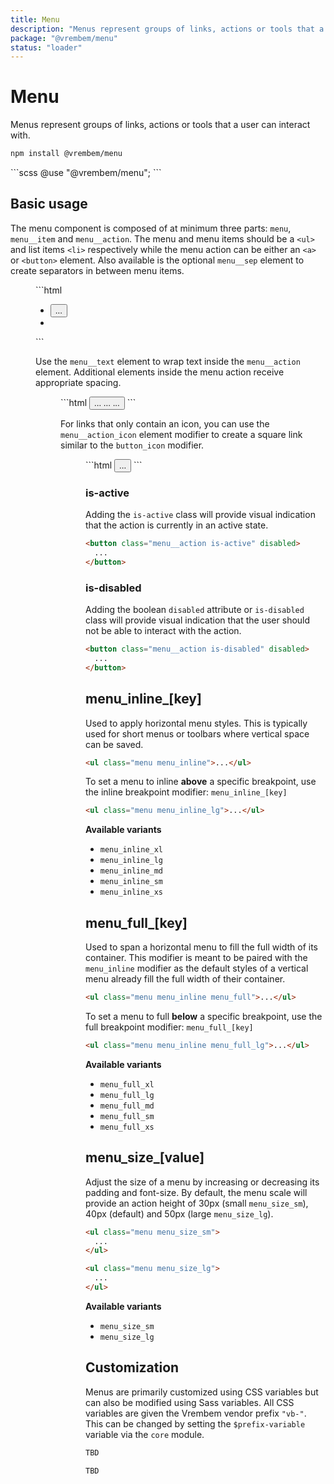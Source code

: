 ```yaml
---
title: Menu
description: "Menus represent groups of links, actions or tools that a user can interact with."
package: "@vrembem/menu"
status: "loader"
---
```



# Menu

Menus represent groups of links, actions or tools that a user can interact with.

```sh
npm install @vrembem/menu
```

<CodeExample lang="scss">
  ```scss
  @use "@vrembem/menu";
  ```
</CodeExample>

## Basic usage

The menu component is composed of at minimum three parts: `menu`, `menu__item` and `menu__action`. The menu and menu items should be a `<ul>` and list items `<li>` respectively while the menu action can be either an `<a>` or `<button>` element. Also available is the optional `menu__sep` element to create separators in between menu items.

<CodeExample>
  <Fragment slot="output">
    <Menu name="edit" />
  </Fragment>
  ```html
  <ul class="menu">
    <li class="menu__item">
      <button class="menu__action">
        ...
      </button>
    </li>
    <li class="menu__sep"></li>
  </ul>
  ```
</CodeExample>

Use the `menu__text` element to wrap text inside the `menu__action` element. Additional elements inside the menu action receive appropriate spacing.

<CodeExample>
  <Fragment slot="output">
    <Menu name="edit-all" />
  </Fragment>
  ```html
  <button class="menu__action">
    <span>...</span>
    <span class="menu__text">...</span>
    <span>...</span>
  </button>
  ```
</CodeExample>

For links that only contain an icon, you can use the `menu__action_icon` element modifier to create a square link similar to the `button_icon` modifier.

<CodeExample>
  <Fragment slot="output">
    <Menu name="browser" />
  </Fragment>
  ```html
  <button class="menu__action menu__action_icon">
    ...
  </button>
  ```
</CodeExample>

### is-active

Adding the `is-active` class will provide visual indication that the action is currently in an active state.

```html
<button class="menu__action is-active" disabled>
  ...
</button>
```

### is-disabled

Adding the boolean `disabled` attribute or `is-disabled` class will provide visual indication that the user should not be able to interact with the action.

```html
<button class="menu__action is-disabled" disabled>
  ...
</button>
```

## menu_inline_[key]

Used to apply horizontal menu styles. This is typically used for short menus or toolbars where vertical space can be saved.

```html
<ul class="menu menu_inline">...</ul>
```

To set a menu to inline **above** a specific breakpoint, use the inline breakpoint modifier: `menu_inline_[key]`

```html
<ul class="menu menu_inline_lg">...</ul>
```

**Available variants**

- `menu_inline_xl`
- `menu_inline_lg`
- `menu_inline_md`
- `menu_inline_sm`
- `menu_inline_xs`

## menu_full_[key]

Used to span a horizontal menu to fill the full width of its container. This modifier is meant to be paired with the `menu_inline` modifier as the default styles of a vertical menu already fill the full width of their container.

```html
<ul class="menu menu_inline menu_full">...</ul>
```

To set a menu to full **below** a specific breakpoint, use the full breakpoint modifier: `menu_full_[key]`

```html
<ul class="menu menu_inline menu_full_lg">...</ul>
```

**Available variants**

- `menu_full_xl`
- `menu_full_lg`
- `menu_full_md`
- `menu_full_sm`
- `menu_full_xs`

## menu_size_[value]

Adjust the size of a menu by increasing or decreasing its padding and font-size. By default, the menu scale will provide an action height of 30px (small `menu_size_sm`), 40px (default) and 50px (large `menu_size_lg`).

```html
<ul class="menu menu_size_sm">
  ...
</ul>

<ul class="menu menu_size_lg">
  ...
</ul>
```

**Available variants**

- `menu_size_sm`
- `menu_size_lg`

## Customization

Menus are primarily customized using CSS variables but can also be modified using Sass variables. All CSS variables are given the Vrembem vendor prefix `"vb-"`. This can be changed by setting the `$prefix-variable` variable via the `core` module.

<DocBlock name="CSS Variables" src="menu/src/_root.scss">

  ```scss
  TBD
  ```
</DocBlock>

<DocBlock name="SCSS Variables" src="menu/src/_variables.scss">

  ```scss
  TBD
  ```
</DocBlock>
